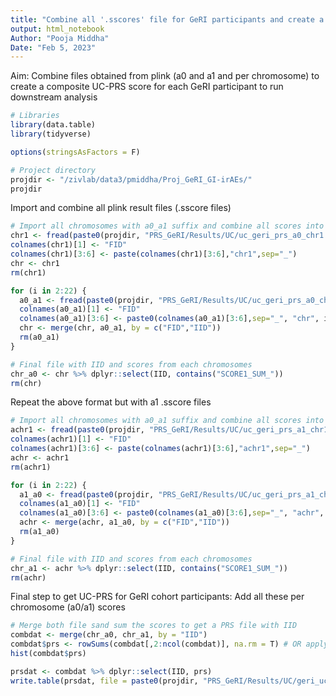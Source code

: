 ```yaml
---
title: "Combine all '.sscores' file for GeRI participants and create a single PRS variable to run analysis"
output: html_notebook
Author: "Pooja Middha"
Date: "Feb 5, 2023"
---
```


Aim: Combine files obtained from plink (a0 and a1 and per chromosome) to create a composite UC-PRS score for each GeRI participant to run downstream analysis 

```r
# Libraries
library(data.table)
library(tidyverse)

options(stringsAsFactors = F)

# Project directory
projdir <- "/zivlab/data3/pmiddha/Proj_GeRI_GI-irAEs/"
projdir
```

Import and combine all plink result files (.sscore files)

```r
# Import all chromosomes with a0_a1 suffix and combine all scores into one file 
chr1 <- fread(paste0(projdir, "PRS_GeRI/Results/UC/uc_geri_prs_a0_chr1.sscore"))
colnames(chr1)[1] <- "FID"
colnames(chr1)[3:6] <- paste(colnames(chr1)[3:6],"chr1",sep="_")
chr <- chr1
rm(chr1)

for (i in 2:22) {
  a0_a1 <- fread(paste0(projdir, "PRS_GeRI/Results/UC/uc_geri_prs_a0_chr", i, ".sscore"))
  colnames(a0_a1)[1] <- "FID"
  colnames(a0_a1)[3:6] <- paste0(colnames(a0_a1)[3:6],sep="_", "chr", i)
  chr <- merge(chr, a0_a1, by = c("FID","IID"))
  rm(a0_a1)
}

# Final file with IID and scores from each chromosomes
chr_a0 <- chr %>% dplyr::select(IID, contains("SCORE1_SUM_"))
rm(chr)
```

Repeat the above format but with a1 .sscore files

```r
# Import all chromosomes with a0_a1 suffix and combine all scores into one file 
achr1 <- fread(paste0(projdir, "PRS_GeRI/Results/UC/uc_geri_prs_a1_chr1.sscore"))
colnames(achr1)[1] <- "FID"
colnames(achr1)[3:6] <- paste(colnames(achr1)[3:6],"achr1",sep="_")
achr <- achr1
rm(achr1)

for (i in 2:22) {
  a1_a0 <- fread(paste0(projdir, "PRS_GeRI/Results/UC/uc_geri_prs_a1_chr", i, ".sscore"))
  colnames(a1_a0)[1] <- "FID"
  colnames(a1_a0)[3:6] <- paste0(colnames(a1_a0)[3:6],sep="_", "achr", i)
  achr <- merge(achr, a1_a0, by = c("FID","IID"))
  rm(a1_a0)
}

# Final file with IID and scores from each chromosomes
chr_a1 <- achr %>% dplyr::select(IID, contains("SCORE1_SUM_"))
rm(achr)
```

Final step to get UC-PRS for GeRI cohort participants: Add all these per chromosome (a0/a1) scores

```r
# Merge both file sand sum the scores to get a PRS file with IID
combdat <- merge(chr_a0, chr_a1, by = "IID")
combdat$prs <- rowSums(combdat[,2:ncol(combdat)], na.rm = T) # OR apply(combdat[,2:45], 1, sum)
hist(combdat$prs)

prsdat <- combdat %>% dplyr::select(IID, prs)
write.table(prsdat, file = paste0(projdir, "PRS_GeRI/Results/UC/geri_uc_prs.txt"), quote = F, sep = "\t", row.names = F)
```

